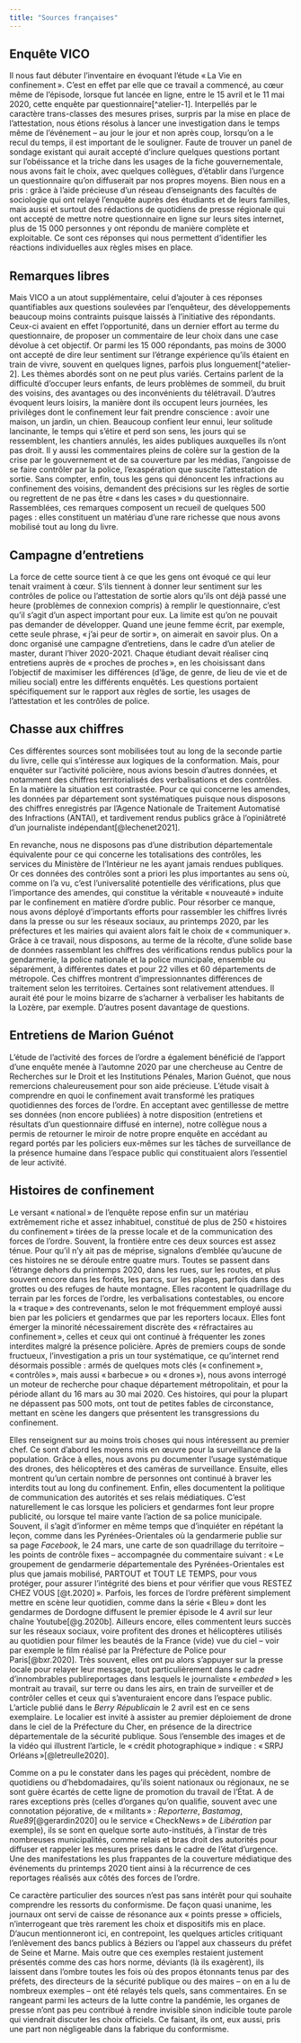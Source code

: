 ```yaml
---
title: "Sources françaises"
---
```


## Enquête VICO

Il nous faut débuter l'inventaire en évoquant l'étude « La Vie en confinement ». C'est en effet par elle que ce travail a commencé, au cœur même de l'épisode, lorsque fut lancée en ligne, entre le 15 avril et le 11 mai 2020, cette enquête par questionnaire[^atelier-1]. Interpellés par le caractère trans-classes des mesures prises, surpris par la mise en place de l'attestation, nous étions résolus à lancer une investigation dans le temps même de l'événement -- au jour le jour et non après coup, lorsqu'on a le recul du temps, il est important de le souligner. Faute de trouver un panel de sondage existant qui aurait accepté d'inclure quelques questions portant sur l'obéissance et la triche dans les usages de la fiche gouvernementale, nous avons fait le choix, avec quelques collègues, d'établir dans l'urgence un questionnaire qu'on diffuserait par nos propres moyens. Bien nous en a pris : grâce à l'aide précieuse d'un réseau d'enseignants des facultés de sociologie qui ont relayé l'enquête auprès des étudiants et de leurs familles, mais aussi et surtout des rédactions de quotidiens de presse régionale qui ont accepté de mettre notre questionnaire en ligne sur leurs sites internet, plus de 15 000 personnes y ont répondu de manière complète et exploitable. Ce sont ces réponses qui nous permettent d'identifier les réactions individuelles aux règles mises en place.

## Remarques libres

Mais VICO a un atout supplémentaire, celui d'ajouter à ces réponses quantifiables aux questions soulevées par l'enquêteur, des développements beaucoup moins contraints puisque laissés à l'initiative des répondants. Ceux-ci avaient en effet l'opportunité, dans un dernier effort au terme du questionnaire, de proposer un commentaire de leur choix dans une case dévolue à cet objectif. Or parmi les 15 000 répondants, pas moins de 3000 ont accepté de dire leur sentiment sur l'étrange expérience qu'ils étaient en train de vivre, souvent en quelques lignes, parfois plus longuement[^atelier-2]. Les thèmes abordés sont on ne peut plus variés. Certains parlent de la difficulté d'occuper leurs enfants, de leurs problèmes de sommeil, du bruit des voisins, des avantages ou des inconvénients du télétravail. D'autres évoquent leurs loisirs, la manière dont ils occupent leurs journées, les privilèges dont le confinement leur fait prendre conscience : avoir une maison, un jardin, un chien. Beaucoup confient leur ennui, leur solitude lancinante, le temps qui s'étire et perd son sens, les jours qui se ressemblent, les chantiers annulés, les aides publiques auxquelles ils n'ont pas droit. Il y aussi les commentaires pleins de colère sur la gestion de la crise par le gouvernement et de sa couverture par les médias, l'angoisse de se faire contrôler par la police, l'exaspération que suscite l'attestation de sortie. Sans compter, enfin, tous les gens qui dénoncent les infractions au confinement des voisins, demandent des précisions sur les règles de sortie ou regrettent de ne pas être « dans les cases » du questionnaire. Rassemblées, ces remarques composent un recueil de quelques 500 pages : elles constituent un matériau d'une rare richesse que nous avons mobilisé tout au long du livre.

## Campagne d'entretiens

La force de cette source tient à ce que les gens ont évoqué ce qui leur tenait vraiment à cœur. S'ils tiennent à donner leur sentiment sur les contrôles de police ou l'attestation de sortie alors qu'ils ont déjà passé une heure (problèmes de connexion compris) à remplir le questionnaire, c'est qu'il s'agit d'un aspect important pour eux. La limite est qu'on ne pouvait pas demander de développer. Quand une jeune femme écrit, par exemple, cette seule phrase, « j'ai peur de sortir », on aimerait en savoir plus. On a donc organisé une campagne d'entretiens, dans le cadre d'un atelier de master, durant l'hiver 2020-2021. Chaque étudiant devait réaliser cinq entretiens auprès de « proches de proches », en les choisissant dans l'objectif de maximiser les différences (d'âge, de genre, de lieu de vie et de milieu social) entre les différents enquêtés. Les questions portaient spécifiquement sur le rapport aux règles de sortie, les usages de l'attestation et les contrôles de police.

## Chasse aux chiffres

Ces différentes sources sont mobilisées tout au long de la seconde partie du livre, celle qui s'intéresse aux logiques de la conformation. Mais, pour enquêter sur l'activité policière, nous avions besoin d'autres données, et notamment des chiffres territorialisés des verbalisations et des contrôles. En la matière la situation est contrastée. Pour ce qui concerne les amendes, les données par département sont systématiques puisque nous disposons des chiffres enregistrés par l'Agence Nationale de Traitement Automatisé des Infractions (ANTAI), et tardivement rendus publics grâce à l'opiniâtreté d'un journaliste indépendant[@lechenet2021].

En revanche, nous ne disposons pas d'une distribution départementale équivalente pour ce qui concerne les totalisations des contrôles, les services du Ministère de l'Intérieur ne les ayant jamais rendues publiques. Or ces données des contrôles sont a priori les plus importantes au sens où, comme on l'a vu, c'est l'universalité potentielle des vérifications, plus que l'importance des amendes, qui constitue la véritable « nouveauté » induite par le confinement en matière d'ordre public. Pour résorber ce manque, nous avons déployé d'importants efforts pour rassembler les chiffres livrés dans la presse ou sur les réseaux sociaux, au printemps 2020, par les préfectures et les mairies qui avaient alors fait le choix de « communiquer ». Grâce à ce travail, nous disposons, au terme de la récolte, d'une solide base de données rassemblant les chiffres des vérifications rendus publics pour la gendarmerie, la police nationale et la police municipale, ensemble ou séparément, à différentes dates et pour 22 villes et 60 départements de métropole. Ces chiffres montrent d'impressionnantes différences de traitement selon les territoires. Certaines sont relativement attendues. Il aurait été pour le moins bizarre de s'acharner à verbaliser les habitants de la Lozère, par exemple. D'autres posent davantage de questions.

## Entretiens de Marion Guénot

L'étude de l'activité des forces de l'ordre a également bénéficié de l'apport d'une enquête menée à l'automne 2020 par une chercheuse au Centre de Recherches sur le Droit et les Institutions Pénales, Marion Guénot, que nous remercions chaleureusement pour son aide précieuse. L'étude visait à comprendre en quoi le confinement avait transformé les pratiques quotidiennes des forces de l'ordre. En acceptant avec gentillesse de mettre ses données (non encore publiées) à notre disposition (entretiens et résultats d'un questionnaire diffusé en interne), notre collègue nous a permis de retourner le miroir de notre propre enquête en accédant au regard portés par les policiers eux-mêmes sur les tâches de surveillance de la présence humaine dans l'espace public qui constituaient alors l'essentiel de leur activité.

## Histoires de confinement

Le versant « national » de l'enquête repose enfin sur un matériau extrêmement riche et assez inhabituel, constitué de plus de 250 « histoires du confinement » tirées de la presse locale et de la communication des forces de l'ordre. Souvent, la frontière entre ces deux sources est assez ténue. Pour qu'il n'y ait pas de méprise, signalons d'emblée qu'aucune de ces histoires ne se déroule entre quatre murs. Toutes se passent dans l'étrange dehors du printemps 2020, dans les rues, sur les routes, et plus souvent encore dans les forêts, les parcs, sur les plages, parfois dans des grottes ou des refuges de haute montagne. Elles racontent le quadrillage du terrain par les forces de l'ordre, les verbalisations contestables, ou encore la « traque » des contrevenants, selon le mot fréquemment employé aussi bien par les policiers et gendarmes que par les reporters locaux. Elles font émerger la minorité nécessairement discrète des « réfractaires au confinement », celles et ceux qui ont continué à fréquenter les zones interdites malgré la présence policière. Après de premiers coups de sonde fructueux, l'investigation a pris un tour systématique, ce qu'internet rend désormais possible : armés de quelques mots clés (« confinement », « contrôles », mais aussi « barbecue » ou « drones »), nous avons interrogé un moteur de recherche pour chaque département métropolitain, et pour la période allant du 16 mars au 30 mai 2020. Ces histoires, qui pour la plupart ne dépassent pas 500 mots, ont tout de petites fables de circonstance, mettant en scène les dangers que présentent les transgressions du confinement.

Elles renseignent sur au moins trois choses qui nous intéressent au premier chef. Ce sont d'abord les moyens mis en œuvre pour la surveillance de la population. Grâce à elles, nous avons pu documenter l'usage systématique des drones, des hélicoptères et des caméras de surveillance. Ensuite, elles montrent qu'un certain nombre de personnes ont continué à braver les interdits tout au long du confinement. Enfin, elles documentent la politique de communication des autorités et ses relais médiatiques. C'est naturellement le cas lorsque les policiers et gendarmes font leur propre publicité, ou lorsque tel maire vante l'action de sa police municipale. Souvent, il s'agit d'informer en même temps que d'inquiéter en répétant la leçon, comme dans les Pyrénées-Orientales où la gendarmerie publie sur sa page *Facebook*, le 24 mars, une carte de son quadrillage du territoire -- les points de contrôle fixes -- accompagnée du commentaire suivant : « Le groupement de gendarmerie départementale des Pyrénées-Orientales est plus que jamais mobilisé, PARTOUT et TOUT LE TEMPS, pour vous protéger, pour assurer l'intégrité des biens et pour vérifier que vous RESTEZ CHEZ VOUS [@t.2020] ». Parfois, les forces de l'ordre préfèrent simplement mettre en scène leur quotidien, comme dans la série « Bleu » dont les gendarmes de Dordogne diffusent le premier épisode le 4 avril sur leur chaîne Youtube[@g.2020b]. Ailleurs encore, elles commentent leurs succès sur les réseaux sociaux, voire profitent des drones et hélicoptères utilisés au quotidien pour filmer les beautés de la France (vide) vue du ciel -- voir par exemple le film réalisé par la Préfecture de Police pour Paris[@bxr.2020]. Très souvent, elles ont pu alors s'appuyer sur la presse locale pour relayer leur message, tout particulièrement dans le cadre d'innombrables publireportages dans lesquels le journaliste « *embeded* » les montrait au travail, sur terre ou dans les airs, en train de surveiller et de contrôler celles et ceux qui s'aventuraient encore dans l'espace public. L'article publié dans le *Berry Républicain* le 2 avril est en ce sens exemplaire. Le localier est invité à assister au premier déploiement de drone dans le ciel de la Préfecture du Cher, en présence de la directrice départementale de la sécurité publique. Sous l'ensemble des images et de la vidéo qui illustrent l'article, le « crédit photographique » indique : « SRPJ Orléans »[@letreulle2020].

Comme on a pu le constater dans les pages qui précèdent, nombre de quotidiens ou d'hebdomadaires, qu'ils soient nationaux ou régionaux, ne se sont guère écartés de cette ligne de promotion du travail de l'État. A de rares exceptions près (celles d'organes qu'on qualifie, souvent avec une connotation péjorative, de « militants » : *Reporterre*, *Bastamag*, *Rue89*[@gerardin2020] ou le service « CheckNews » de *Libération* par exemple), ils se sont en quelque sorte auto-institués, à l'instar de très nombreuses municipalités, comme relais et bras droit des autorités pour diffuser et rappeler les mesures prises dans le cadre de l'état d'urgence. Une des manifestations les plus frappantes de la couverture médiatique des événements du printemps 2020 tient ainsi à la récurrence de ces reportages réalisés aux côtés des forces de l'ordre.

Ce caractère particulier des sources n'est pas sans intérêt pour qui souhaite comprendre les ressorts du conformisme. De façon quasi unanime, les journaux ont servi de caisse de résonance aux « points presse » officiels, n'interrogeant que très rarement les choix et dispositifs mis en place. D'aucun mentionneront ici, en contrepoint, les quelques articles critiquant l'enlèvement des bancs publics à Béziers ou l'appel aux chasseurs du préfet de Seine et Marne. Mais outre que ces exemples restaient justement présentés comme des cas hors norme, déviants (là ils exagèrent), ils laissent dans l'ombre toutes les fois où des propos étonnants tenus par des préfets, des directeurs de la sécurité publique ou des maires -- on en a lu de nombreux exemples -- ont été relayés tels quels, sans commentaires. En se rangeant parmi les acteurs de la lutte contre la pandémie, les organes de presse n'ont pas peu contribué à rendre invisible sinon indicible toute parole qui viendrait discuter les choix officiels. Ce faisant, ils ont, eux aussi, pris une part non négligeable dans la fabrique du conformisme.